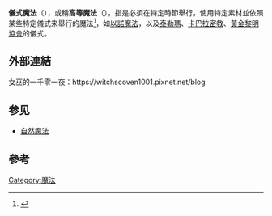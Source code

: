 '''儀式魔法'''（{{lang-en|ritual magic, ceremonial magic}}），或稱'''高等魔法'''（{{lang-en|high magic}}），指是必須在特定時節舉行，使用特定素材並依照某些特定儀式來舉行的魔法<ref>{{Cite web |url=http://www.digital-brilliance.com/contributed/Karr/Solomon/index.php |title=Solomonic Magic by Don Karr |accessdate=2012-02-16 |archive-date=2020-09-14 |archive-url=https://web.archive.org/web/20200914003052/http://www.digital-brilliance.com/contributed/Karr/Solomon/index.php |dead-url=no }}</ref>，如[[以諾魔法|以諾魔法]]，以及[[泰勒瑪|泰勒瑪]]、[[卡巴拉密教|卡巴拉密教]]、[[黃金黎明協會|黃金黎明協會]]的儀式。

== 外部連結 ==
{{Wikiquote|en:Magic|魔法}}
女巫的一千零一夜：https://witchscoven1001.pixnet.net/blog {{Wayback|url=https://witchscoven1001.pixnet.net/blog |date=20210711040123 }}

== 参见 ==
* [[自然魔法|自然魔法]]

== 參考 ==
{{Reflist|2}}

[[Category:魔法|Category:魔法]]